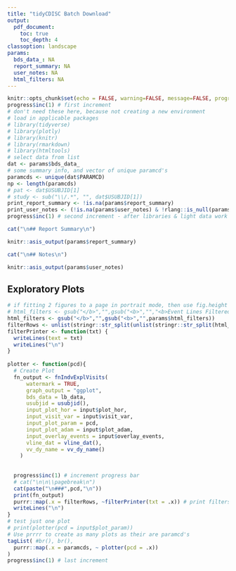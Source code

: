 ---
title: "tidyCDISC Batch Download"
output:
  pdf_document:
    toc: true
    toc_depth: 4
classoption: landscape
params:
  bds_data_: NA
  report_summary: NA
  user_notes: NA
  html_filters: NA
---

```{r setup, include=FALSE} 
knitr::opts_chunk$set(echo = FALSE, warning=FALSE, message=FALSE, progress = TRUE)
progress$inc(1) # first increment
# don't need these here, because not creating a new environment
# load in applicable packages
# library(tidyverse)
# library(plotly)
# library(knitr)
# library(rmarkdown)
# library(htmltools)
# select data from list
dat <- params$bds_data_
# some summary info, and vector of unique paramcd's
paramcds <- unique(dat$PARAMCD)
np <- length(paramcds)
# pat <- dat$USUBJID[1]
# study <- sub("\\/.*", "", dat$USUBJID[1])
print_report_summary <- !is.na(params$report_summary)
print_user_notes <- (!is.na(params$user_notes) & !rlang::is_null(params$user_notes) & params$user_notes != "")
progress$inc(1) # second increment - after libraries & light data work
```

```{r, eval=print_report_summary, results='asis'}
cat("\n## Report Summary\n")
```
```{r, eval = print_report_summary}
knitr::asis_output(params$report_summary)
```


```{r, eval = print_user_notes, results='asis'}
cat("\n## Notes\n")
```
```{r, eval = print_user_notes}
knitr::asis_output(params$user_notes)
```





## Exploratory Plots

```{r plots, results='asis', eval = TRUE, fig.height=5.3, fig.width=10}
# if fitting 2 figures to a page in portrait mode, then use fig.height = 3.6, no width
# html_filters <- gsub("</b>","",gsub("<b>","","<b>Event Lines Filtered to Include:</b><br/>&nbsp;&nbsp;&nbsp;&nbsp;Milestones: Randomization"))
html_filters <- gsub("</b>","",gsub("<b>","",params$html_filters))
filterRows <- unlist(stringr::str_split(unlist(stringr::str_split(html_filters,"<br/>")),"<br>"))
filterPrinter <- function(txt) {
  writeLines(text = txt)
  writeLines("\n")
}
  
plotter <- function(pcd){
  # Create Plot
  fn_output <- fnIndvExplVisits(
      watermark = TRUE,
      graph_output = "ggplot",
      bds_data = lb_data,
      usubjid = usubjid(),
      input_plot_hor = input$plot_hor,
      input_visit_var = input$visit_var,
      input_plot_param = pcd,
      input_plot_adam = input$plot_adam,
      input_overlay_events = input$overlay_events,
      vline_dat = vline_dat(),
      vv_dy_name = vv_dy_name()
    )
  
  
  progress$inc(1) # increment progress bar
  # cat("\n\n\\pagebreak\n")
  cat(paste("\n###",pcd,"\n"))
  print(fn_output)
  purrr::map(.x = filterRows, ~filterPrinter(txt = .x)) # print filters if they exist
  writeLines("\n")
}
# test just one plot
# print(plotter(pcd = input$plot_param))
# Use prrrr to create as many plots as their are paramcd's
tagList( #br(), br(),
  purrr::map(.x = paramcds, ~ plotter(pcd = .x))
)
progress$inc(1) # last increment
```
